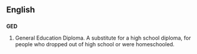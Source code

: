 ==English==
==={{initialism}}===
'''GED'''

# General Education Diploma. A substitute for a high school diploma, for people who dropped out of high school or were homeschooled.